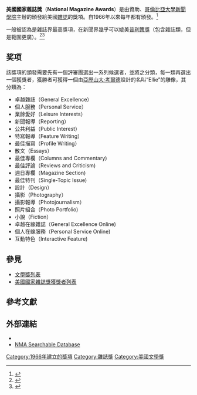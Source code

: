 {{Infobox award
| name           = 美國國家雜誌獎<br />
National Magazine Awards
| current_awards =
| image          =
| imagesize      =
| alt            =
| caption        =
| description    =雜誌界傑出者
| presenter      = [[哥倫比亞大學新聞學院|哥倫比亞大學新聞學院]]
| sponsor        = [[美國雜誌編輯學會|美國雜誌編輯學會]]
| date           = 每年
| location       =
| country        = 美國
| reward         =
| year           = 1966年
| year2          =
| holder         =
| website        =
}}

'''美國國家雜誌獎'''（'''National Magazine Awards'''）是由{{le|美國雜誌編輯學會|American_Society_of_Magazine_Editors}}資助、[[哥倫比亞大學新聞學院|哥倫比亞大學新聞學院]]主辦的頒發給美國[[雜誌|雜誌]]的獎項。自1966年以來每年都有頒發。<ref>{{Cite news
| last = Carmody
| first = Deirdre
| title = National Geographic and New Republic Win
| work = [[The_New_York_Times|The New York Times]]
| date = April 17, 1992
}}</ref>

一般被認為是雜誌界最高獎項，在新聞界幾乎可以媲美[[普利策獎|普利策獎]]（包含雜誌類，但是範圍更廣）。<ref>{{Cite news
| last = Keith
| first = J.
| title = Ellie Picks Nominated
| work =  [[New_York_Post|New York Post]]
| date = March 15, 2007
}}</ref><ref>{{Cite news
| last = Neuffer
| first = Elizabeth
| title = 13 Prizes Awarded for Magazine Excellence
| work = [[The_New_York_Times|The New York Times]]
| date = April 23, 1987
}}</ref>

==奖项==
該獎項的頒發需要先有一個評審團選出一系列候選者，並將之分類，每一類再選出一個獲獎者，獲勝者可獲得一個由[[亞歷山大·考爾德|亞歷山大·考爾德]]設計的名叫“Ellie”的雕像，其分類為：
{{div col|colwidth=30em}}
*卓越雜誌（General Excellence）
*個人服務（Personal Service）
*業餘愛好（Leisure Interests）
*新聞報導（Reporting）
*公共利益（Public Interest）
*特寫報導（Feature Writing）
*最佳描寫（Profile Writing）
*散文（Essays）
*最佳專欄（Columns and Commentary)
*最佳評論（Reviews and Criticism)
*週日專欄（Magazine Section)
*最佳特刊（Single-Topic Issue)
*設計（Design）
*攝影（Photography）
*攝影報導（Photojournalism）
*照片組合（Photo Portfolio)
*小說（Fiction）
*卓越在線雜誌（General Excellence Online)
*個人在線服務（Personal Service Online)
*互動特色（Interactive Feature)
{{div col end}}

==參見==

* [[文學獎列表|文學獎列表]]
* [[美國國家雜誌獎獲獎者列表|美國國家雜誌獎獲獎者列表]]
{{clear}}

==參考文獻==
{{reflist}}

== 外部連結==
*{{Official website|www.magazine.org/asme/national-magazine-awards}}
*[https://web.archive.org/web/20110526232156/http://www.magazine.org/asme/magazine_awards/searchable_database/index.aspx NMA Searchable Database]

[[Category:1966年建立的獎項|Category:1966年建立的獎項]]
[[Category:雜誌獎|Category:雜誌獎]]
[[Category:美國文學獎|Category:美國文學獎]]